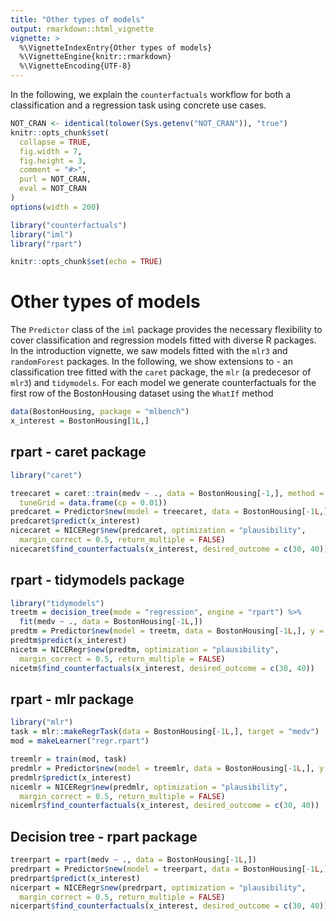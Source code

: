 ```yaml
---
title: "Other types of models"
output: rmarkdown::html_vignette
vignette: >
  %\VignetteIndexEntry{Other types of models}
  %\VignetteEngine{knitr::rmarkdown}
  %\VignetteEncoding{UTF-8}
---
```


In the following, we explain the `counterfactuals` workflow for both a classification and a regression task using
concrete use cases.

```r
NOT_CRAN <- identical(tolower(Sys.getenv("NOT_CRAN")), "true")
knitr::opts_chunk$set(
  collapse = TRUE,
  fig.width = 7,
  fig.height = 3,
  comment = "#>",
  purl = NOT_CRAN,
  eval = NOT_CRAN
)
options(width = 200)
```

```r
library("counterfactuals")
library("iml")
library("rpart")
```


```r
knitr::opts_chunk$set(echo = TRUE)
```

# Other types of models

The `Predictor` class of the `iml` package provides the necessary flexibility 
to cover classification and regression models fitted with diverse R packages. 
In the introduction vignette, we saw models fitted with the `mlr3` and `randomForest` packages.
In the following, we show extensions to - an classification tree fitted with 
the `caret` package, the `mlr` (a predecesor of `mlr3`) and `tidymodels`. 
For each model we generate counterfactuals for the first row of the BostonHousing dataset 
using the `WhatIf` method 

```r
data(BostonHousing, package = "mlbench")
x_interest = BostonHousing[1L,]
```


## rpart - caret package
```r
library("caret")

treecaret = caret::train(medv ~ ., data = BostonHousing[-1,], method = "rpart", 
  tuneGrid = data.frame(cp = 0.01))
predcaret = Predictor$new(model = treecaret, data = BostonHousing[-1L,], y = "medv")
predcaret$predict(x_interest)
nicecaret = NICERegr$new(predcaret, optimization = "plausibility", 
  margin_correct = 0.5, return_multiple = FALSE)
nicecaret$find_counterfactuals(x_interest, desired_outcome = c(30, 40))
```

## rpart - tidymodels package
```r
library("tidymodels")
treetm = decision_tree(mode = "regression", engine = "rpart") %>% 
  fit(medv ~ ., data = BostonHousing[-1L,])
predtm = Predictor$new(model = treetm, data = BostonHousing[-1L,], y = "medv")
predtm$predict(x_interest)
nicetm = NICERegr$new(predtm, optimization = "plausibility", 
  margin_correct = 0.5, return_multiple = FALSE)
nicetm$find_counterfactuals(x_interest, desired_outcome = c(30, 40))
```

## rpart - mlr package
```r
library("mlr")
task = mlr::makeRegrTask(data = BostonHousing[-1L,], target = "medv")
mod = makeLearner("regr.rpart")

treemlr = train(mod, task)
predmlr = Predictor$new(model = treemlr, data = BostonHousing[-1L,], y = "medv")
predmlr$predict(x_interest)
nicemlr = NICERegr$new(predmlr, optimization = "plausibility", 
  margin_correct = 0.5, return_multiple = FALSE)
nicemlr$find_counterfactuals(x_interest, desired_outcome = c(30, 40))
```

## Decision tree - rpart package 
```r
treerpart = rpart(medv ~ ., data = BostonHousing[-1L,])
predrpart = Predictor$new(model = treerpart, data = BostonHousing[-1L,], y = "medv")
predrpart$predict(x_interest)
nicerpart = NICERegr$new(predrpart, optimization = "plausibility", 
  margin_correct = 0.5, return_multiple = FALSE)
nicerpart$find_counterfactuals(x_interest, desired_outcome = c(30, 40))
```

